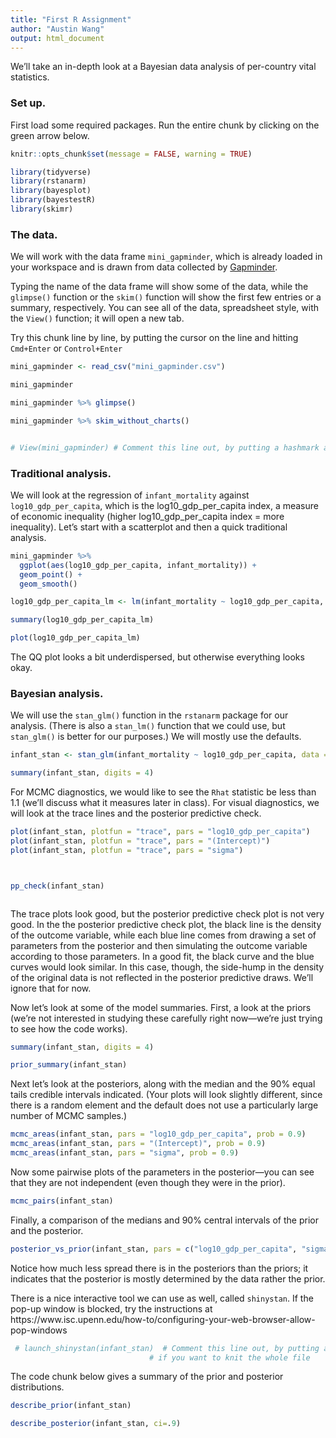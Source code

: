 ```yaml
---
title: "First R Assignment"
author: "Austin Wang"
output: html_document
---
```


We'll take an in-depth look at a Bayesian data analysis of per-country vital statistics.

### Set up.
First load some required packages. Run the entire chunk by clicking on the green arrow below.

```r
knitr::opts_chunk$set(message = FALSE, warning = TRUE)

library(tidyverse)
library(rstanarm)
library(bayesplot)
library(bayestestR)
library(skimr)
```
### The data.

We will work with the data frame `mini_gapminder`, which is already loaded in your workspace and is drawn from data collected by [Gapminder](https://www.gapminder.org). 

Typing the name of the data frame will show some of the data, while the `glimpse()` function or the `skim()` function will show the first few entries or a summary, respectively. You can see all of the data, spreadsheet style, with the `View()` function; it will open a new tab.

Try this chunk line by line, by putting the cursor on the line and hitting `Cmd+Enter` or `Control+Enter` 

```r
mini_gapminder <- read_csv("mini_gapminder.csv")

mini_gapminder

mini_gapminder %>% glimpse()

mini_gapminder %>% skim_without_charts()


# View(mini_gapminder) # Comment this line out, by putting a hashmark at the start, if you want to knit the whole file
```


### Traditional analysis.

We will look at the regression of `infant_mortality` against `log10_gdp_per_capita`, which is the log10_gdp_per_capita index, a measure of economic inequality (higher log10_gdp_per_capita index = more inequality). Let's start with a scatterplot and then a quick traditional analysis.

```r
mini_gapminder %>%
  ggplot(aes(log10_gdp_per_capita, infant_mortality)) + 
  geom_point() +
  geom_smooth()

log10_gdp_per_capita_lm <- lm(infant_mortality ~ log10_gdp_per_capita, data = mini_gapminder)

summary(log10_gdp_per_capita_lm)

plot(log10_gdp_per_capita_lm)

```

The QQ plot looks a bit underdispersed, but otherwise everything looks okay.

### Bayesian analysis.

We will use the `stan_glm()` function in the `rstanarm` package for our analysis. (There is also a `stan_lm()` function that we could use, but `stan_glm()` is better for our  purposes.) We will mostly use the defaults.

```r

infant_stan <- stan_glm(infant_mortality ~ log10_gdp_per_capita, data = mini_gapminder)

summary(infant_stan, digits = 4)

```

For MCMC diagnostics,  we would like to see the `Rhat` statistic be less than 1.1 (we'll discuss what it measures later in class). For visual diagnostics, we will look at the trace lines and the posterior predictive check.

```r

plot(infant_stan, plotfun = "trace", pars = "log10_gdp_per_capita")
plot(infant_stan, plotfun = "trace", pars = "(Intercept)")
plot(infant_stan, plotfun = "trace", pars = "sigma")



pp_check(infant_stan)



```

The trace plots look good, but the posterior predictive check plot is not very good. In the the posterior predictive check plot, the black line is the density of the outcome variable, while each blue line comes from drawing a set of parameters from the posterior and then simulating the outcome variable according to those parameters. In a good fit, the black curve and the blue curves would look similar. In this case, though,  the side-hump in the density of the original data is not reflected in the posterior predictive draws.  We'll ignore that for now.


Now let's look at some of the model summaries. First, a look at the priors (we're not interested in studying these carefully right now---we're just trying to see how the code works).

```r
summary(infant_stan, digits = 4)

prior_summary(infant_stan)
```

Next let's look at the posteriors, along with the median and the 90% equal tails credible intervals indicated. (Your plots will look slightly different, since there is a random element and the default does not use a particularly large number of MCMC samples.)

```r
mcmc_areas(infant_stan, pars = "log10_gdp_per_capita", prob = 0.9)
mcmc_areas(infant_stan, pars = "(Intercept)", prob = 0.9)
mcmc_areas(infant_stan, pars = "sigma", prob = 0.9)
```

Now some pairwise plots of the parameters in the posterior---you can see that they are not independent (even though they were in the prior).
```r
mcmc_pairs(infant_stan)
```
Finally, a comparison of the medians and 90% central intervals of the prior and the posterior.

```r
posterior_vs_prior(infant_stan, pars = c("log10_gdp_per_capita", "sigma"))

```

Notice how much less spread there is in the posteriors than the priors; it indicates that the posterior is mostly determined by the data rather the prior.

There is a nice interactive tool we can use as well, called `shinystan`. If the pop-up window is blocked, try the instructions at https://www.isc.upenn.edu/how-to/configuring-your-web-browser-allow-pop-windows

```r
 # launch_shinystan(infant_stan)  # Comment this line out, by putting a hashmark at the start, 
                               # if you want to knit the whole file
```


The code chunk below gives a summary of the prior and posterior distributions.

```r

describe_prior(infant_stan)

describe_posterior(infant_stan, ci=.9)

```

